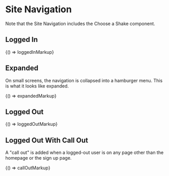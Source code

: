 
<Meta title="Legacy/Components/Site Navigation" />

# Site Navigation

Note that the Site Navigation includes the Choose a Shake component.

## Logged In

<Preview>
  <Story name="Logged In" height="200px">
    {() => loggedInMarkup}
  </Story>
</Preview>

## Expanded

On small screens, the navigation is collapsed into a hamburger menu. This is what it looks like expanded.

<Preview>
  <Story name="Expanded" height="500px">
    {() => expandedMarkup}
  </Story>
</Preview>

## Logged Out

<Preview>
  <Story name="Logged Out" height="200px">
    {() => loggedOutMarkup}
  </Story>
</Preview>

## Logged Out With Call Out

A "call out" is added when a logged-out user is on any page other than the homepage or the sign up page.

<Preview>
  <Story name="Logged Out With Call Out" height="200px">
    {() => callOutMarkup}
  </Story>
</Preview>
